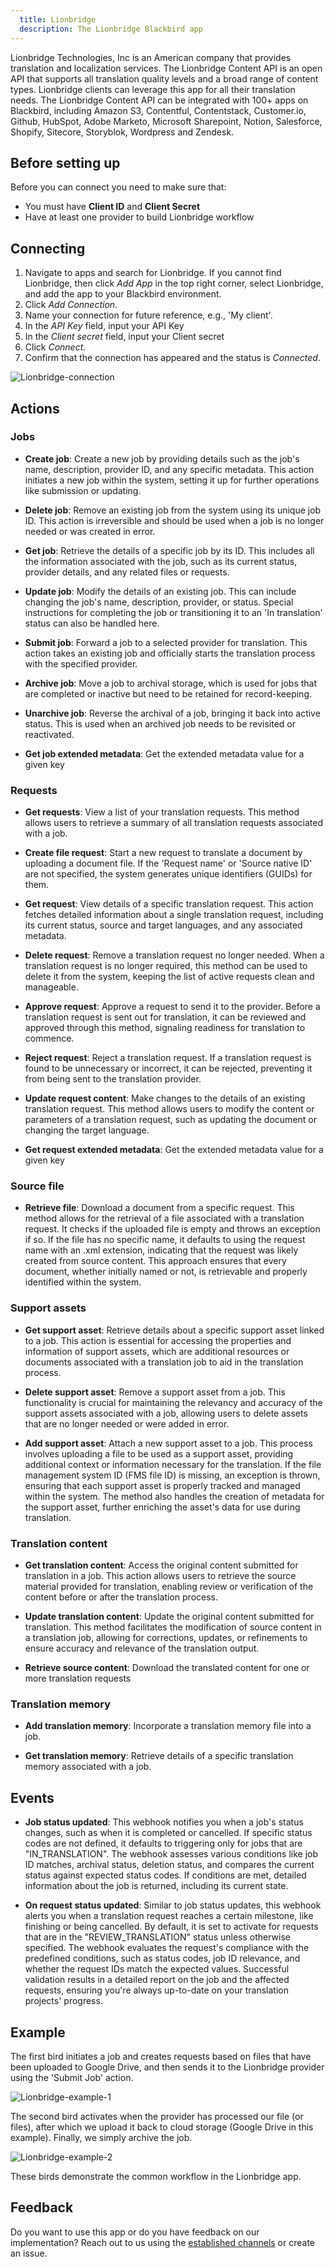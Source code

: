 ```yaml
---
  title: Lionbridge
  description: The Lionbridge Blackbird app
---
```


<LinkCard title="View on Github" target="_blank" href="https://github.com/bb-io/Lionbridge" icon="github" />

Lionbridge Technologies, Inc is an American company that provides translation and localization services. The Lionbridge Content API is an open API that supports all translation quality levels and a broad range of content types. Lionbridge clients can leverage this app for all their translation needs. The Lionbridge Content API can be integrated with 100+ apps on Blackbird, including Amazon S3, Contentful, Contentstack, Customer.io, Github, HubSpot, Adobe Marketo, Microsoft Sharepoint, Notion, Salesforce, Shopify, Sitecore, Storyblok, Wordpress and Zendesk.

## Before setting up

Before you can connect you need to make sure that:

- You must have **Client ID** and **Client Secret**
- Have at least one provider to build Lionbridge workflow

## Connecting 

1. Navigate to apps and search for Lionbridge. If you cannot find Lionbridge, then click _Add App_ in the top right corner, select Lionbridge, and add the app to your Blackbird environment.
2. Click _Add Connection_.
3. Name your connection for future reference, e.g., 'My client'.
4. In the _API Key_ field, input your API Key
5. In the _Client secret_ field, input your Client secret
6. Click _Connect_.
7. Confirm that the connection has appeared and the status is _Connected_.

![Lionbridge-connection](https://raw.githubusercontent.com/bb-io/Lionbridge/main/image/README/Lionbridge-connection.png)

## Actions

### Jobs

- **Create job**: Create a new job by providing details such as the job's name, description, provider ID, and any specific metadata. This action initiates a new job within the system, setting it up for further operations like submission or updating.

- **Delete job**: Remove an existing job from the system using its unique job ID. This action is irreversible and should be used when a job is no longer needed or was created in error.

- **Get job**: Retrieve the details of a specific job by its ID. This includes all the information associated with the job, such as its current status, provider details, and any related files or requests.

- **Update job**: Modify the details of an existing job. This can include changing the job's name, description, provider, or status. Special instructions for completing the job or transitioning it to an 'In translation' status can also be handled here.

- **Submit job**: Forward a job to a selected provider for translation. This action takes an existing job and officially starts the translation process with the specified provider.

- **Archive job**: Move a job to archival storage, which is used for jobs that are completed or inactive but need to be retained for record-keeping.

- **Unarchive job**: Reverse the archival of a job, bringing it back into active status. This is used when an archived job needs to be revisited or reactivated.

- **Get job extended metadata**: Get the extended metadata value for a given key

### Requests

- **Get requests**: View a list of your translation requests. This method allows users to retrieve a summary of all translation requests associated with a job.

- **Create file request**: Start a new request to translate a document by uploading a document file. If the 'Request name' or 'Source native ID' are not specified, the system generates unique identifiers (GUIDs) for them.

- **Get request**: View details of a specific translation request. This action fetches detailed information about a single translation request, including its current status, source and target languages, and any associated metadata.

- **Delete request**: Remove a translation request no longer needed. When a translation request is no longer required, this method can be used to delete it from the system, keeping the list of active requests clean and manageable.

- **Approve request**: Approve a request to send it to the provider. Before a translation request is sent out for translation, it can be reviewed and approved through this method, signaling readiness for translation to commence.

- **Reject request**: Reject a translation request. If a translation request is found to be unnecessary or incorrect, it can be rejected, preventing it from being sent to the translation provider.

- **Update request content**: Make changes to the details of an existing translation request. This method allows users to modify the content or parameters of a translation request, such as updating the document or changing the target language.

- **Get request extended metadata**: Get the extended metadata value for a given key

### Source file

- **Retrieve file**: Download a document from a specific request. This method allows for the retrieval of a file associated with a translation request. It checks if the uploaded file is empty and throws an exception if so. If the file has no specific name, it defaults to using the request name with an .xml extension, indicating that the request was likely created from source content. This approach ensures that every document, whether initially named or not, is retrievable and properly identified within the system.

### Support assets

- **Get support asset**: Retrieve details about a specific support asset linked to a job. This action is essential for accessing the properties and information of support assets, which are additional resources or documents associated with a translation job to aid in the translation process.

- **Delete support asset**: Remove a support asset from a job. This functionality is crucial for maintaining the relevancy and accuracy of the support assets associated with a job, allowing users to delete assets that are no longer needed or were added in error.

- **Add support asset**: Attach a new support asset to a job. This process involves uploading a file to be used as a support asset, providing additional context or information necessary for the translation. If the file management system ID (FMS file ID) is missing, an exception is thrown, ensuring that each support asset is properly tracked and managed within the system. The method also handles the creation of metadata for the support asset, further enriching the asset's data for use during translation.

### Translation content

- **Get translation content**: Access the original content submitted for translation in a job. This action allows users to retrieve the source material provided for translation, enabling review or verification of the content before or after the translation process.

- **Update translation content**: Update the original content submitted for translation. This method facilitates the modification of source content in a translation job, allowing for corrections, updates, or refinements to ensure accuracy and relevance of the translation output.

- **Retrieve source content**: Download the translated content for one or more translation requests

### Translation memory

- **Add translation memory**: Incorporate a translation memory file into a job.

- **Get translation memory**: Retrieve details of a specific translation memory associated with a job.

## Events

- **Job status updated**: This webhook notifies you when a job's status changes, such as when it is completed or cancelled. If specific status codes are not defined, it defaults to triggering only for jobs that are "IN_TRANSLATION". The webhook assesses various conditions like job ID matches, archival status, deletion status, and compares the current status against expected status codes. If conditions are met, detailed information about the job is returned, including its current state.

- **On request status updated**: Similar to job status updates, this webhook alerts you when a translation request reaches a certain milestone, like finishing or being cancelled. By default, it is set to activate for requests that are in the "REVIEW_TRANSLATION" status unless otherwise specified. The webhook evaluates the request's compliance with the predefined conditions, such as status codes, job ID relevance, and whether the request IDs match the expected values. Successful validation results in a detailed report on the job and the affected requests, ensuring you're always up-to-date on your translation projects' progress.

## Example

The first bird initiates a job and creates requests based on files that have been uploaded to Google Drive, and then sends it to the Lionbridge provider using the 'Submit Job' action.

![Lionbridge-example-1](https://raw.githubusercontent.com/bb-io/Lionbridge/main/image/README/Lionbridge-example-1.png)

The second bird activates when the provider has processed our file (or files), after which we upload it back to cloud storage (Google Drive in this example). Finally, we simply archive the job.

![Lionbridge-example-2](https://raw.githubusercontent.com/bb-io/Lionbridge/main/image/README/Lionbridge-example-2.png)

These birds demonstrate the common workflow in the Lionbridge app.

## Feedback

Do you want to use this app or do you have feedback on our implementation? Reach out to us using the [established channels](https://www.blackbird.io/) or create an issue.

